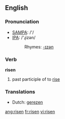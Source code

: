 ==English==

===Pronunciation===
*[[w:SAMPA|SAMPA]]: /'/
*[[w:IPA|IPA]]: /'ɻizən/
*:Rhymes: [[Rhymes:English:-ɪzən|-ɪzən]]

===Verb===
'''risen'''

# past participle of to [[rise]]

===Translations===
*Dutch: [[gerezen]]

[[ang:risen]]
[[fr:risen]]
[[vi:risen]]